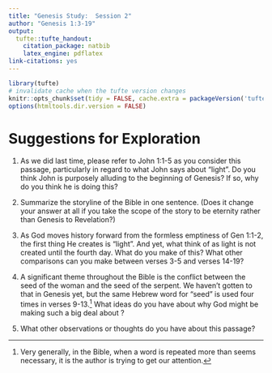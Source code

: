 ```yaml
---
title: "Genesis Study:  Session 2"
author: "Genesis 1:3-19"
output:
  tufte::tufte_handout:
    citation_package: natbib
    latex_engine: pdflatex
link-citations: yes
---
```


```r
library(tufte)
# invalidate cache when the tufte version changes
knitr::opts_chunk$set(tidy = FALSE, cache.extra = packageVersion('tufte'))
options(htmltools.dir.version = FALSE)
```

\vspace{0.2 in}

\newcommand{\vn}[1]{\textit{\textbf{#1}}}

\begin{adjustwidth}{}{-2 in}

\begin{spacing}{1.6}

\texttt{\vn{3} And God said, "Let there be light," and there was light. 
\vn{4} And God saw that the light was good. And God separated the light 
from the darkness. \vn{5} God called the light Day, and the darkness He 
called Night. And there was evening and there was morning, the first 
day. \vn{6} And God said, "Let there be an expanse in the midst of the 
waters, and let it separate the waters from the waters." \vn{7} And 
God made the expanse and separated the waters that were under the expanse 
from the waters that were over the expanse. And it was so. \vn{8} And 
God called the expanse Heaven. And there was evening and there was morning, 
the second day. \vn{9} And God said, "Let the waters under the heavens 
be gathered together into one place, and let the dry land appear." And 
it was so. \vn{10} God called the dry land Earth, and the waters that 
were gathered together he called Seas. And God saw that it was good. 
\vn{11} And God said, "Let the earth sprout vegetation, plants yielding 
seed, and fruit trees bearing fruit in which is their seed, each according 
to its kind, on the earth." And it was so. \vn{12} The earth brought forth 
vegetation, plants yielding seed according to their own kinds, and trees 
bearing fruit in which is their seed, each according to its kind. And 
God saw that it was good. \vn{13} And there was evening and there was 
morning, the third day. \vn{14} And God said, "Let there be lights in the 
expanse of the heavens to separate the day from the night. And let them 
be for signs and for seasons, and for days and years, \vn{15} and let them 
be lights in the expanse of the heavens to give light upon the earth." And 
it was so. \vn{16} And God made the two great lights -- the greater light 
to rule the day and the lesser light to rule the night -- and the stars. 
\vn{17} And God set them in the expanse of the heavens to give light on 
the earth, \vn{18} to rule over the day and over the night, and to 
separate the light from the darkness. And God saw that it was good. 
\vn{19} And there was evening and there was morning, the fourth day.  (ESV)}

\end{spacing}

\end{adjustwidth}

\vspace{0.5 in}

# Suggestions for Exploration

1. As we did last time, please refer to John 1:1-5 as you consider 
this passage, particularly in regard to what John says about "light". 
Do you think John is purposely alluding to the beginning of Genesis? 
If so, why do you think he is doing this?

\vspace{0.5 in}

2. Summarize the storyline of the Bible in one sentence. (Does it change your
answer at all if you take the scope of the story to be eternity rather than
Genesis to Revelation?)

\vspace{0.5 in}

3. As God moves history forward from the formless emptiness of Gen 1:1-2, 
the first thing He creates is "light".  And yet, what \emph{we} think of 
as light is not created until the fourth day.  What do you make of this? 
What other comparisons can you make between verses 3-5 and verses 14-19?

\vspace{0.5 in}

4. A significant theme throughout the Bible is the conflict between the 
seed of the woman and the seed of the serpent. We haven't gotten to that 
in Genesis yet, but the same Hebrew word for "seed" is used four times 
in verses 9-13.^[Very generally, in the Bible, when a word is repeated 
more than seems necessary, it is \emph{possible} the author is trying to 
get our attention.] What ideas do you have about why God might be making 
such a big deal about \emph{seed}?

\vspace{0.5 in}

5. What other observations or thoughts do you have about this passage?







